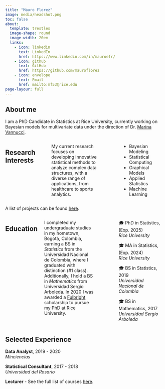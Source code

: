 ```yaml
---
title: "Mauro Florez"
image: media/headshot.png
toc: false
about:
  template: trestles
  image-shape: round
  image-width: 20em
  links:
    - icon: linkedin
      text: LinkedIn
      href: https://www.linkedin.com/in/mauroefr/
    - icon: github
      text: GitHub
      href: https://github.com/mauroflorez
    - icon: envelope
      text: Email
      href: mailto:mf53@rice.edu
page-layour: full
---
```


::: justify
## About me

I am a PhD Candidate in Statistics at Rice University, currently working on Bayesian models for multivariate data under the direction of Dr. [Marina Vannucci](https://marina.blogs.rice.edu/).
:::

::: columns
## Research Interests

::: {.column width="45%"}
::: justify
My current research focuses on developing innovative statistical methods to analyze complex data structures, with a diverse range of applications, from healthcare to sports analytics.
:::
:::

::: {.column width="10%"}
:::

::: {.column width="40%"}
-   Bayesian Modeling
-   Statistical Computing
-   Graphical Models
-   Applied Statistics
-   Machine Learning
:::
:::

A list of projects can be found [here](https://mauroflorez.github.io/projects.html).

::: columns
## Education

::: {.column width="45%"}
::: justify
I completed my undergraduate studies in my hometown, Bogotá, Colombia, earning a BS in *Statistics* from the Universidad Nacional de Colombia, where I graduated with distinction (#1 class). Additionally, I hold a BS in *Mathematics* from Universidad Sergio Arboleda. In 2020 I was awarded a [Fulbright](https://www.fulbrightprogram.org/) scholarship to pursue my PhD at Rice University.
:::
:::

::: {.column width="10%"}
:::

::: {.column width="40%"}
🎓 PhD in Statistics, (Exp. 2025)\
*Rice University*

🎓 MA in Statistics, (Exp. 2024)\
*Rice University*

🎓 BS in Statistics, 2019\
*Universidad Nacional de Colombia*

🎓 BS in Mathematics, 2017\
*Universidad Sergio Arboleda*
:::
:::

::: justify
## Selected Experience

**Data Analyst**, 2019 - 2020\
*Minciencias*

**Statistical Consultant**, 2017 - 2018\
*Universidad del Rosario*

**Lecturer** - See the full list of courses [here](https://mauroflorez.github.io/teaching.html).
:::
